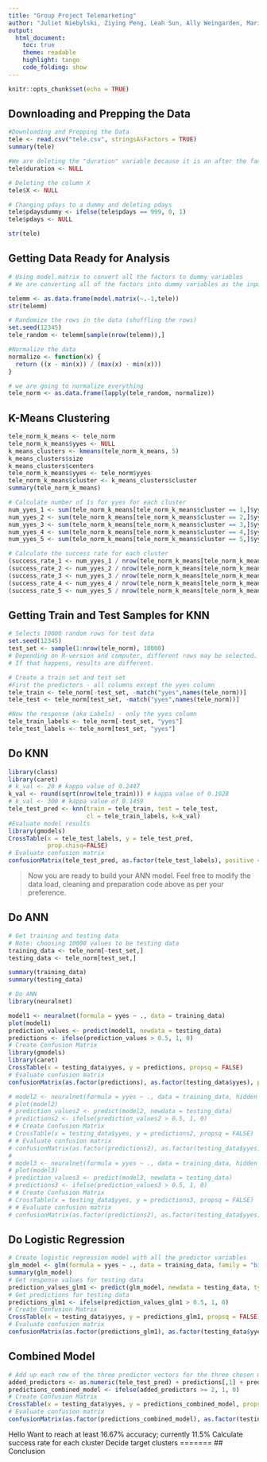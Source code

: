 ```yaml
---
title: "Group Project Telemarketing"
author: "Juliet Niebylski, Ziying Peng, Leah Sun, Ally Weingarden, Marisa Wong"
output:
  html_document:
    toc: true
    theme: readable
    highlight: tango
    code_folding: show
---
```


```r
knitr::opts_chunk$set(echo = TRUE)
```

## Downloading and Prepping the Data

```r
#Downloading and Prepping the Data
tele <- read.csv("tele.csv", stringsAsFactors = TRUE)
summary(tele)

#We are deleting the "duration" variable because it is an after the fact measurement. We only should be using variables that we know before the call
tele$duration <- NULL

# Deleting the column X
tele$X <- NULL

# Changing pdays to a dummy and deleting pdays
tele$pdaysdummy <- ifelse(tele$pdays == 999, 0, 1)
tele$pdays <- NULL

str(tele)
```

## Getting Data Ready for Analysis

```r
# Using model.matrix to convert all the factors to dummy variables
# We are converting all of the factors into dummy variables as the input into knn has to be numeric

telemm <- as.data.frame(model.matrix(~.-1,tele))
str(telemm)

# Randomize the rows in the data (shuffling the rows)
set.seed(12345)
tele_random <- telemm[sample(nrow(telemm)),]

#Normalize the data
normalize <- function(x) {
  return ((x - min(x)) / (max(x) - min(x)))
}

# we are going to normalize everything 
tele_norm <- as.data.frame(lapply(tele_random, normalize))
```

## K-Means Clustering

```r
tele_norm_k_means <- tele_norm
tele_norm_k_means$yyes <- NULL
k_means_clusters <- kmeans(tele_norm_k_means, 5)
k_means_clusters$size
k_means_clusters$centers
tele_norm_k_means$yyes <- tele_norm$yyes
tele_norm_k_means$cluster <- k_means_clusters$cluster
summary(tele_norm_k_means)

# Calculate number of 1s for yyes for each cluster
num_yyes_1 <- sum(tele_norm_k_means[tele_norm_k_means$cluster == 1,]$yyes)
num_yyes_2 <- sum(tele_norm_k_means[tele_norm_k_means$cluster == 2,]$yyes)
num_yyes_3 <- sum(tele_norm_k_means[tele_norm_k_means$cluster == 3,]$yyes)
num_yyes_4 <- sum(tele_norm_k_means[tele_norm_k_means$cluster == 4,]$yyes)
num_yyes_5 <- sum(tele_norm_k_means[tele_norm_k_means$cluster == 5,]$yyes)

# Calculate the success rate for each cluster
(success_rate_1 <- num_yyes_1 / nrow(tele_norm_k_means[tele_norm_k_means$cluster == 1,]))
(success_rate_2 <- num_yyes_2 / nrow(tele_norm_k_means[tele_norm_k_means$cluster == 2,]))
(success_rate_3 <- num_yyes_3 / nrow(tele_norm_k_means[tele_norm_k_means$cluster == 3,]))
(success_rate_4 <- num_yyes_4 / nrow(tele_norm_k_means[tele_norm_k_means$cluster == 4,]))
(success_rate_5 <- num_yyes_5 / nrow(tele_norm_k_means[tele_norm_k_means$cluster == 5,]))
```













## Getting Train and Test Samples for KNN

```r
# Selects 10000 random rows for test data
set.seed(12345)
test_set <- sample(1:nrow(tele_norm), 10000) 
# Depending on R-version and computer, different rows may be selected. 
# If that happens, results are different. 

# Create a train set and test set
#First the predictors - all columns except the yyes column
tele_train <- tele_norm[-test_set, -match("yyes",names(tele_norm))]
tele_test <- tele_norm[test_set, -match("yyes",names(tele_norm))]

#Now the response (aka Labels) - only the yyes column
tele_train_labels <- tele_norm[-test_set, "yyes"]
tele_test_labels <- tele_norm[test_set, "yyes"]

```

## Do KNN

```r
library(class)
library(caret)
# k_val <- 20 # kappa value of 0.2447
k_val <- round(sqrt(nrow(tele_train))) # kappa value of 0.1928
# k_val <- 300 # kappa value of 0.1459
tele_test_pred <- knn(train = tele_train, test = tele_test,
                      cl = tele_train_labels, k=k_val)
#Evaluate model results
library(gmodels)
CrossTable(x = tele_test_labels, y = tele_test_pred, 
           prop.chisq=FALSE)
# Evaluate confusion matrix
confusionMatrix(tele_test_pred, as.factor(tele_test_labels), positive = "1")
```


> Now you are ready to build your ANN model. Feel free to modify the data load, cleaning and preparation code above as per your preference.

## Do ANN

```r
# Get training and testing data
# Note: choosing 10000 values to be testing data
training_data <- tele_norm[-test_set,]
testing_data <- tele_norm[test_set,]

summary(training_data)
summary(testing_data)

# Do ANN
library(neuralnet)

model1 <- neuralnet(formula = yyes ~ ., data = training_data)
plot(model1)
prediction_values <- predict(model1, newdata = testing_data)
predictions <- ifelse(prediction_values > 0.5, 1, 0)
# Create Confusion Matrix
library(gmodels)
library(caret)
CrossTable(x = testing_data$yyes, y = predictions, propsq = FALSE)
# Evaluate confusion matrix
confusionMatrix(as.factor(predictions), as.factor(testing_data$yyes), positive = "1")

# model2 <- neuralnet(formula = yyes ~ ., data = training_data, hidden = 3)
# plot(model2)
# prediction_values2 <- predict(model2, newdata = testing_data)
# predictions2 <- ifelse(prediction_values2 > 0.5, 1, 0)
# # Create Confusion Matrix
# CrossTable(x = testing_data$yyes, y = predictions2, propsq = FALSE)
# # Evaluate confusion matrix
# confusionMatrix(as.factor(predictions2), as.factor(testing_data$yyes), positive = "1")
# 
# model3 <- neuralnet(formula = yyes ~ ., data = training_data, hidden = c(3, 2))
# plot(model3)
# prediction_values3 <- predict(model3, newdata = testing_data)
# predictions3 <- ifelse(prediction_values3 > 0.5, 1, 0)
# # Create Confusion Matrix
# CrossTable(x = testing_data$yyes, y = predictions3, propsq = FALSE)
# # Evaluate confusion matrix
# confusionMatrix(as.factor(predictions2), as.factor(testing_data$yyes), positive = "1")
```

## Do Logistic Regression

```r
# Create logistic regression model with all the predictor variables
glm_model <- glm(formula = yyes ~ ., data = training_data, family = "binomial")
summary(glm_model)
# Get response values for testing data
prediction_values_glm1 <- predict(glm_model, newdata = testing_data, type = "response")
# Get predictions for testing data
predictions_glm1 <- ifelse(prediction_values_glm1 > 0.5, 1, 0)
# Create Confusion Matrix
CrossTable(x = testing_data$yyes, y = predictions_glm1, propsq = FALSE)
# Evaluate confusion matrix
confusionMatrix(as.factor(predictions_glm1), as.factor(testing_data$yyes), positive = "1")
```

## Combined Model

```r
# Add up each row of the three predictor vectors for the three chosen models
added_predictors <- as.numeric(tele_test_pred) + predictions[,1] + predictions_glm1
predictions_combined_model <- ifelse(added_predictors >= 2, 1, 0)
# Create Confusion Matrix
CrossTable(x = testing_data$yyes, y = predictions_combined_model, propsq = FALSE)
# Evaluate confusion matrix
confusionMatrix(as.factor(predictions_combined_model), as.factor(testing_data$yyes), positive = "1")
```


Hello
Want to reach at least 16.67% accuracy; currently 11.5%
Calculate success rate for each cluster
Decide target clusters
=======
## Conclusion

